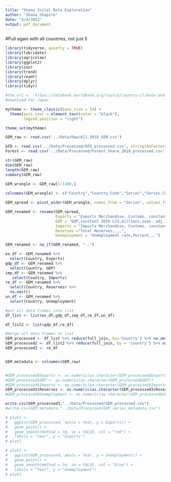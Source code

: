 ```yaml
---
title: "Shana Inital Data Exploration"
author: "Shana Shapiro"
date: "4/4/2022"
output: pdf_document
---
```


#Pull again with all countries, not just 5 

```r
library(tidyverse, quietly = TRUE)
library(lubridate)
library(agricolae)
library(ggplot2)
library(zoo)
library(trend)
library(readr)
library(dplyr)
library(tidyr)
```


```r
#the_url <- 'https://databank.worldbank.org/source/country-climate-and-development-report-(ccdr)'
#download for Japan
```

```r
mytheme <- theme_classic(base_size = 14) +
  theme(axis.text = element_text(color = "black"), 
        legend.position = "right")

theme_set(mytheme)
```


```r
GEM_raw <- read.csv('../Data/Raw/All_2018_GEM.csv')

GFD <- read.csv('../Data/Processed/GFD_processed.csv', stringsAsFactors = TRUE)
Forest <- read.csv('../Data/Processed/Forest_Share_2018_processed.csv', stringsAsFactors = TRUE)

str(GEM_raw)
dim(GEM_raw)
length(GEM_raw)
summary(GEM_raw)
```

```r



GEM_wrangle <- GEM_raw[1:1100,]
  
colnames(GEM_wrangle) <- c("Country","Country.Code","Series","Series.Code","2018")

GEM_spread <- pivot_wider(GEM_wrangle, names_from = "Series", values_from = "2018")

GEM_renamed <- rename(GEM_spread, 
                      Exports = "Exports Merchandise, Customs, constant US$, millions, not seas. adj.", 
                      GDP = "GDP,constant 2010 LCU,millions,seas. adj.,",
                      Imports = "Imports Merchandise, Customs, constant US$, millions, not seas. adj.",
                      Reserves ="Total Reserves,,,,", 
                      Unemployment = "Unemployment rate,Percent,,,")

GEM_renamed <- na_if(GEM_renamed, "..")

ex_df <- GEM_renamed %>%
  select(Country, Exports) 
gdp_df <- GEM_renamed %>%
  select(Country, GDP) 
imp_df <- GEM_renamed %>%
   select(Country, Imports) 
re_df <- GEM_renamed %>%
  select(Country, Reserves) %>%
  na.omit()
un_df <- GEM_renamed %>%
  select(Country, Unemployment) 

#put all data frames into list
df_list <- list(ex_df,gdp_df,imp_df,re_df,un_df)

df_list2 <- list(gdp_df,re_df)

#merge all data frames in list
GEM_processed <- df_list %>% reduce(full_join, by='Country') %>% na.omit()
GEM_processed2 <- df_list2 %>% reduce(full_join, by = 'Country') %>% na.omit()
GEM_processed3 <- re_df


GEM_metadata <- colnames(GEM_raw)


#GEM_processed$Exports <- as.numeric(as.character(GEM_processed$Exports))
#GEM_processed$GDP <- as.numeric(as.character(GEM_processed$GDP))
#GEM_processed$Imports <- as.numeric(as.character(GEM_processed$Imports))
GEM_processed3$Reserves <- as.numeric(as.character(GEM_processed3$Reserves))
#GEM_processed$Unemployment <- as.numeric(as.character(GEM_processed$Unemployment))

```

```r
write.csv(GEM_processed3,"../Data/Processed/GEM_processed.csv")
#write.csv(GEM_metadata,"../Data/Processed/GEM_series_metadata.csv")
```

```r
# plot1 <-
#   ggplot(GEM_processed, aes(x = Year, y = Exports)) +
#   geom_point() +
#   geom_smooth(method = lm, se = FALSE, col = "red") +
#   labs(x = "Year", y = "Exports")
# plot1

```

```r
# plot2 <-
#   ggplot(GEM_processed, aes(x = Year, y = Unemployment)) +
#   geom_point() +
#   geom_smooth(method = lm, se = FALSE, col = "blue") +
#   labs(x = "Year", y = "Unemployment")
# plot2
```
